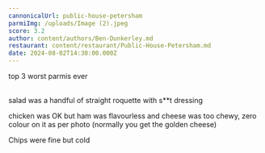 ```yaml
---
cannonicalUrl: public-house-petersham
parmiImg: /uploads/Image (2).jpeg
score: 3.2
author: content/authors/Ben-Dunkerley.md
restaurant: content/restaurant/Public-House-Petersham.md
date: 2024-08-02T14:30:00.000Z
---
```


top 3 worst parmis ever \
 

salad was a handful of straight roquette with s\*\*t dressing 

chicken was OK but ham was flavourless and cheese was too chewy, zero colour on it as per photo (normally you get the golden cheese) 

Chips were fine but cold 

 
